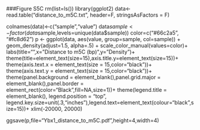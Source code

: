 ###Figure S5C
rm(list=ls())
library(ggplot2)
data<-read.table("distance_to_m5C.txt", header=F, stringsAsFactors = F)

colnames(data)<-c("sample","value")
data$sample<-factor(data$sample,levels=unique(data$sample))
color=c("#66c2a5", "#fc8d62")
p <- ggplot(data, aes(value, group=sample, col=sample)) +
    geom_density(adjust=1.5, alpha=.5) +
    scale_color_manual(values=color)+
    labs(title="",x="Distance to m5C (bp)",y="Density")+
    theme(title=element_text(size=15),axis.title.y=element_text(size=15))+
    theme(axis.text.x = element_text(size = 15,color="black"))+ 
    theme(axis.text.y = element_text(size = 15,color="black"))+
    theme(panel.background = element_blank(),panel.grid.major = element_blank(),panel.border =    element_rect(color="Black",fill=NA,size=1))+
    theme(legend.title = element_blank(), legend.position = "top", legend.key.size=unit(.3,"inches"),legend.text=element_text(colour="black",size=15))+
    xlim(-20000, 20000)

ggsave(p,file="Ybx1_distance_to_m5C.pdf",height=4,width=4)
